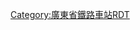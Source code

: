 {{routemap
| title = 广州北站站线布置图
|inline=1
|bottom={{navbar|广州铁路车站RDT/广州北站/1}}<ref>{{Cite book|title=改建铁路广州铁路枢纽新建广州白云站（棠溪站）环境影响报告书|last=[[中铁第四勘察设计院集团]]|year=2018-09|last2=[[中国铁路广州局集团]]广州建设指挥部|url=http://www.crfsdi.com.cn/module/download/downfile.jsp?classid=0&filename=c50443ea63c44c60ab62b945db9a878d.pdf|archiveurl=https://web.archive.org/web/20220614045813/http://www.crfsdi.com.cn/module/download/downfile.jsp?classid=0&filename=c50443ea63c44c60ab62b945db9a878d.pdf|archivedate=2022-06-14}}</ref>{{rp|11}}
| map = 
\\\\\CONTg!~lhCONTg(r)\CONTfa!~lhCONTg(l)\\\\\\\\\\~~ ~~ ~~ ~~{{rmri|u}}[[京广高速铁路]]来往[[北京西站|北京西]]
\\\\LSTR+l\hKRZ\hKRZ\STRfq\STRgq\CONTfq\\\\\\\~~ ~~ ~~ ~~{{rmri|r}}来往[[广州铁道车辆]]
\\\\LSTRl\hKRZ\hKRZ\STRq\STRq\STRq\STRq\STRq\STRq\STRq\kSTR2+r\kSTRc3\
\\\\CONTfaq\hKRZ\hKRZ\STRq\STRq\STRq\STRq\STRq\STRq\kSTR2+r\kSTRc3\kSTR+4\~~ ~~ ~~ ~~{{rmri|r}}[[京广铁路]]从{{站|军田}}、[[丰台站|丰台]]
\\\\CONTgq\hKRZ\hKRZ\STRq\STRq\STRq\STRq\STRq\kSTR2+r\kSTRc3\kSTR+4\STR\~~ ~~ ~~ ~~{{rmri|l}}[[京广铁路]]往{{站|军田}}、[[丰台站|丰台]]
\\\\\hSTR(r)!~MFADEf\hSTR(l)!~MFADEf\\\\\\ENDEa\kSTR+4\STR!~STRc2\ABZg3\
\\\\\\\\\\\\STR\STR\ABZg+1\STR!~STRc4\
\\\\\\\\\\\\STR\STR!~STRc2\ABZg3\STR\
\\\\\\\\\\\\STR\ABZg+1\STR!~STRc4\STR\
\\\\\\\\\\\\STR!~STRc2\ABZg3\STR\STR\
\\\\\\\\\\\\ABZg+1\STR!~STRc4\STR\STR\
\\\\\\\\\\\STRc2\ABZg3\STR\STR\STR\
\\\\\\\\\\STRc2\ABZ1+3f\STR!~STRc4\STR\STR\STR\
\\\\\\\\\\STR+1\STR!~STRc4\STR\STR\STR\STR\
\\\\\\\\\\STR\STR\STR\STR\STR\STR\
\\\\\\\\\\STR\STR\STR\STR\STR\STR\
\\\\\\\\\\STR2\STR!~STRc3\STR\STR\STR\STR\
\\\\\\\\\\STRc1\ABZ2+4g\STR!~STRc3\STR\STR\STR\
\\\\\\\\\\\STRc1\ABZg+4\STR\STR\STR\
\\\\\\\\\\\STRc2\ABZg3\STR\STR!~STRc2\ABZg3\
\\\\\hSTR(r)!~MFADEg\hSTR(l)!~MFADEg\\\\STRc2\STR3+1\STR!~STRc4\STR\ABZg+1\STR!~STRc4\
\\\ENDEa\ENDEa\STR!~lhSTRe(r)\STR!~lhSTRe(l)\\\\ENDE1\STRc4\STR\STR!~STRc2\ABZg3\ENDEe\
\\\STR\STR\STRg\STRf\\\\\STRc2\ABZg3\ABZg+1\STR!~STRc4\\
\\\STR2\STR!~STRc3\STR!~STRc2\ABZg3\\\\\ENDE1!~STRc2\ABZg3!~STRc2!~STRc4\ABZg3\STR\\
\\\STRc1\ABZg+4\ABZg+1\STR!~STRc4\\\\STRc2\STR3+1!~STRc2\ABZ3+1g!~STRc4\ABZg2!~STRc4\STR!~STRc3\\
\\\STRc2\ABZg3!~STRc2\ABZg3\STR\\\STRc2\ABZ3+1l!~STRc2\ABZ1+3r!~STRc4\STRc4\STR!~STRc1\ABZg+4\\
\\\STR+1\ABZg+1!~STRc4\STR!~STRc4\ABZg2\STRc3\\STR+1\STR+1!~STRc4\STRc4\\STR\ABZg2\STRc3\
\\\ENDEe\STR\STR\STR!~STRc1\STR+4\\STR\ABZg2\STRc3\\STR\STR!~STRc1\STR+4\
\\\\STR\STR\STR\STR\\STR\STR!~STRc1\STR+4\\STR\STR\STR\
\\\BS\STR+BSr\STR\STR\STR+BSl\BS\STR\STR\STR+BSl\BS\STR+BSr\STR\STR+BSl\BS
\\\BS!~*4__align=r\STR+BSr\STR\STR\STR+BSl\BS\STR\STR\STR+BSl\BS\STR+BSr\STR\STR+BSl\BS~~ ~~ ~~ ~~高铁场 4号站台 
\\\BS\STR+BSr\STR\STR\STR+BSl\BS!~*3__align=l\STR\STR\STR+BSl\BS\STR+BSr\STR\STR+BSl\BS~~ ~~ ~~ ~~高铁场 3号站台
\\\BS\STR+BSr\STR\STR\STR+BSl\BS\STR\STR\STR+BSl\BS!~*2\STR+BSr\STR\STR+BSl\BS~~ ~~ ~~ ~~普速场 2号站台
\\\\STR\STR\STR\STR\STRc2\ABZg3\STR\STR+BSl\BS\STR+BSr\STR\STR+BSl\BS!~*1__align=l~~ ~~ ~~ ~~普速场 1号站台
\\\\ABZg2\STR!~STRc3\STR!~STRc2\ABZg3\ENDE1\STR!~STRc4\STR\STR+BSl\BS\STR+BSr\STR\STR+BSl\BS
\\\\STR!~STRc1\ABZg+4\ABZg+1\STR!~STRc4\\STR\STR!~STRc2\STR3\\STR\STR!~STRc2\STR3\
\\\\STR\ABZg2\STR!~STRc3\STR\ENDEa\STR2\ABZg+1!~STRc3\STRc4\\STR\ABZg+1\STRc4\
\\\\STR\STR!~STRc1\ABZg+4\STR\STR2\STRc1!~STRc3\ABZg+4\\\STR\STR\\
\\\\STR\STR\STR\STR\ENDEaq!~STRc1\ABZ2+4r\STR2!~STRc3\STRc3\\STR!~STRc2\ABZg3\\
\\\\STR\STR\STR\STR\\STRc1\STR2+4!~STRc1\STR2+4!~STRc3\STRc3\ABZg+1\STR!~STRc4\\
\\\\STR+c2\ABZg3\ABZg2\STR!~STRc3\\\STRc1\STR2+4!~STRc1\ABZ4+2f!~STRc3\STR!~STRc3\STR\\
\\\STRc2\ABZ3+1g\STR!~STRc4\STR!~STRc1\ABZ2+4g\STRc3\\\STRc1\ABZg+4!~STRc1\ABZg+4\STR\\
\\hSTRc2\hSTR3+1a\STRc4\STR!~lhSTRa(r)\STR!~lhSTRa(l)\STRc1\hSTR+4a\\\\STR!~STRc2\ABZg3\STR\\
\\hSTR+1\hSTRc4\\STR!~lhSTR(r)\STR!~lhSTR(l)\\hSTR\\\\ABZg+1\ABZg2!~STRc4\STR!~STRc3\\
\\hSTR\\\STR!~lhSTR(r)\STR!~lhSTR(l)\\hSTR\\\\STR\STR!~STRc1\ABZg+4\\
\\hSTR\\\STR!~lhSTR(r)\STR!~lhSTR(l)\\hSTR\\\\ENDEe!~STRc2\STR3+c2\STR3\\
\\hSTR\\\STR!~lhSTR(r)\STR!~lhSTR(l)\\hSTR\\\STRc2\STR3+1+c2\STR3+1+c4\STRc4\\
\\hSTR\\\STR!~lhSTR(r)\STR!~lhSTR(l)\\hSTR\\STRc2\STR3+1+c2\STR3+1+c4\STRc4\\\
\\hSTRe\\\STR!~lhSTR(r)\STR!~lhSTR(l)\\hSTR\STRc2\STR3+1+c2\STR3+1+c4\STRc4\\\\
\\STR\\\STR!~lhSTR(r)\STR!~lhSTR(l)\\hSTR!~STRc2\STR3+1+c2\STR3+1+c4\STRc4\\\\\
\\STR\\\STR!~lhSTR(r)\STR!~lhSTR(l)\STRc2\hKRZ3+1!~STRc2\STR3+1+c4\STRc4\\\\\\
\\STR\\\STR!~lhSTR(r)\STR!~lhSTR(l)!~STRc2\STR3+1+c2\hKRZ3+1!~STRc4\STRc4\\\\\\\
\\STR\\\STR!~lhSTR(r)\STR3+1+c2!~MSTR!~MASKll!~STR!~lhSTR(l)\STR3+1+c4\hSTR!~STRc4\\\\\\\\
\\STR\\STRc2\STR3+1!~MSTR!~MASKrr!~STR!~lhSTR(r)\STR3+1!~MSTR!~MASKll!~STR!~lhSTR(l)\STRc4\hSTR\\\\\\\\
\\STR\STRc2\STR3+1+c2\STR3+1+c4!~MSTR!~MASKrr!~STR!~lhSTR(r)\STR!~lhSTR(l)\\hSTR\\\\\\\\
\\STR\STR+1\STR+1+c4\STR!~lhSTR(r)!~STRc4\STR!~lhSTR(l)\hSTRc2\hSTR3\\\\\\\\
\\STR\STR\STR!~hSTRc2\STR3+c2!~lhSTR3(r)\STR3!~lhSTR3(l)!~hSTRc2\hSTR3+1\hSTRc4\\\\\\\\
\\STR\STR!~hSTRc2\STR!~MSTR3+1!~MASKe!~STR3+1+c2!~lhSTR3+1(r)\STR3+1+c24!~lhSTR3+1(l)\hSTR3+1e!~hSTRc4\hSTRc4\\\\\\\\\
\\STR!~hSTRc2\STR!~MSTR3+1!~MASKe!~STR3+1+c2!~lhSTR3+1(r)\STR+c2!~MSTR3+1!~MASKa!~STR3+1+c4!~lhSTR3+1(l)\ABZ1+3f!~hSTRc4\STRc4\\\\\\\\\\
\hSTRc2\STR!~MSTR3+1!~MASKe!~STR3+1+c2!~lhSTR3+1(r)\STR!~MSTR3+1!~MASKa!~STR3+1+c4!~lhSTR3+1(l)\ABZg+1!~hSTRc4\ENDEe!~STRc4\\\\\\\\\\\
hSTRc2\STR3+1+c2!~lhSTR3+1(r)\STR!~MSTR3+1!~MASKa!~STR3+1+c4!~lhSTR3+1(l)\STR!~hSTRc4\STR\\\\\\\\\\\\
STR+1!~lhSTR+1(r)\STR+1+c4!~lhSTR+1(l)\STR2!~hSTRc4\STR+c3\STR\\\\\\\\\\\\
STRg!~lhSTR(r)\STRf!~lhSTR(l)\STRc1\ABZg+4\STR\\\\\\\\\\\\
CONTf!~lhCONTf(r)\CONTf!~lhCONTf(l)\\STRg\STRf\\\\\\\\\\\\~~ ~~ ~~ ~~[[京广高速铁路]]来往[[广州南站|广州南]]
\\\CONTf\CONTf\\\\\\\\\\\\~~ ~~ ~~ ~~[[京广铁路]]来往{{站|郭塘}}（[[Template:广州铁路车站RDT/郭塘站|图]]）、[[广州站|广州]]
}}
<noinclude>
{{Rdt intro|[[广州北站]]在[[广石线]]建成前}}

[[Category:廣東省鐵路車站RDT]]
</noinclude>
